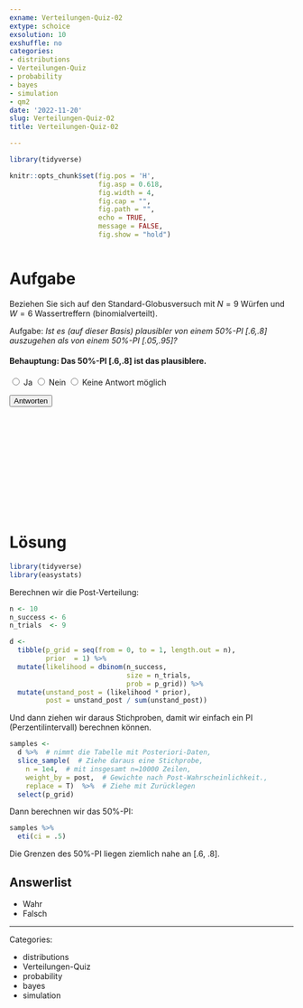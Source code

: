 ```yaml
---
exname: Verteilungen-Quiz-02
extype: schoice
exsolution: 10
exshuffle: no
categories:
- distributions
- Verteilungen-Quiz
- probability
- bayes
- simulation
- qm2
date: '2022-11-20'
slug: Verteilungen-Quiz-02
title: Verteilungen-Quiz-02

---
```





```r
library(tidyverse)
```


```r
knitr::opts_chunk$set(fig.pos = 'H',
                      fig.asp = 0.618,
                      fig.width = 4,
                      fig.cap = "", 
                      fig.path = "",
                      echo = TRUE,
                      message = FALSE,
                      fig.show = "hold")



```






# Aufgabe

Beziehen Sie sich auf den Standard-Globusversuch mit $N=9$ Würfen und $W=6$ Wassertreffern
(binomialverteilt).


Aufgabe: *Ist es (auf dieser Basis) plausibler von einem 50%-PI [.6,.8] auszugehen als von einem 50%-PI [.05,.95]?*




<form id="quizForm">
    <h4>Behauptung: Das 50%-PI [.6,.8] ist das plausiblere.</h4>
    <label>
      <input type="radio" name="q1" value="Ja"> Ja
    </label>
    <label>
      <input type="radio" name="q1" value="Nein"> Nein
    </label>
    <label>
      <input type="radio" name="q1" value="Keine Antwort möglich"> Keine Antwort möglich
    </label>

    <button type="button" onclick="submitQuiz()">Antworten</button>
</form>

  <script>
  function submitQuiz() {
      var selectedOption = getSelectedOption("q1");
      var correctAnswer = "Ja";

      // Display feedback
      if (selectedOption === correctAnswer) {
        alert("Richtig!");
      } else {
        alert("Falsch. Die richtige Antwort lautet *Ja*.");
      }
    }

    function getSelectedOption(questionName) {
      var radioButtons = document.getElementsByName(questionName);
      for (var i = 0; i < radioButtons.length; i++) {
        if (radioButtons[i].checked) {
          return radioButtons[i].value;
        }
      }
      return null;
    }
 </script>




</br>
</br>
</br>
</br>
</br>
</br>
</br>
</br>
</br>
</br>

# Lösung


```r
library(tidyverse)
library(easystats)
```



Berechnen wir die Post-Verteilung:

```r
n <- 10
n_success <- 6
n_trials  <- 9

d <-
  tibble(p_grid = seq(from = 0, to = 1, length.out = n),
         prior  = 1) %>% 
  mutate(likelihood = dbinom(n_success, 
                             size = n_trials, 
                             prob = p_grid)) %>% 
  mutate(unstand_post = (likelihood * prior),
         post = unstand_post / sum(unstand_post))
```

Und dann ziehen wir daraus Stichproben,
damit wir einfach ein PI (Perzentilintervall) berechnen können.

```r
samples <-
  d %>%  # nimmt die Tabelle mit Posteriori-Daten,
  slice_sample(  # Ziehe daraus eine Stichprobe,
    n = 1e4,  # mit insgesamt n=10000 Zeilen,
    weight_by = post,  # Gewichte nach Post-Wahrscheinlichkeit.,
    replace = T)  %>%  # Ziehe mit Zurücklegen
  select(p_grid)
```


Dann berechnen wir das 50%-PI:


```r
samples %>% 
  eti(ci = .5)
```


Die Grenzen des 50%-PI liegen ziemlich nahe an [.6, .8].


Answerlist
----------


* Wahr
* Falsch





---

Categories: 

- distributions
- Verteilungen-Quiz
- probability
- bayes
- simulation


